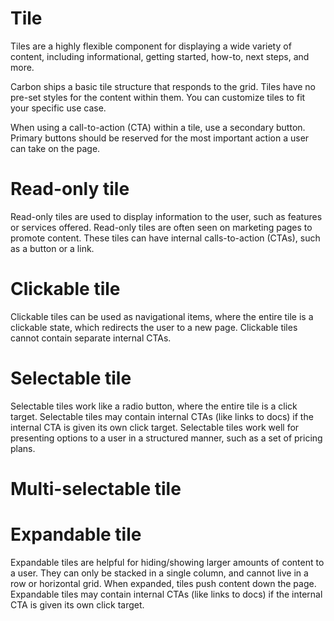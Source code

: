 
# Tile

Tiles are a highly flexible component for displaying a wide variety of content, including informational, getting started, how-to, next steps, and more.

Carbon ships a basic tile structure that responds to the grid.
Tiles have no pre-set styles for the content within them. You can customize tiles to fit your specific use case.

When using a call-to-action (CTA) within a tile, use a secondary button.
Primary buttons should be reserved for the most important action a user can take on the page.

# Read-only tile

Read-only tiles are used to display information to the user, such as features or services offered.
Read-only tiles are often seen on marketing pages to promote content.
These tiles can have internal calls-to-action (CTAs), such as a button or a link.

<Preview withToolbar>
  <Story id="tile--default-story" height="160px" />
</Preview>

# Clickable tile

Clickable tiles can be used as navigational items, where the entire tile is a clickable state,
which redirects the user to a new page.
Clickable tiles cannot contain separate internal CTAs.

<Preview withToolbar>
  <Story id="tile--clickable" height="160px" />
</Preview>

# Selectable tile

Selectable tiles work like a radio button, where the entire tile is a click target.
Selectable tiles may contain internal CTAs (like links to docs) if the internal CTA is given its own click target.
Selectable tiles work well for presenting options to a user in a structured manner, such as a set of pricing plans.

<Preview withToolbar>
  <Story id="tile--single-selectable" height="320px" />
</Preview>

# Multi-selectable tile

<Preview withToolbar>
  <Story id="tile--multi-selectable" height="160px" />
</Preview>

# Expandable tile

Expandable tiles are helpful for hiding/showing larger amounts of content to a user.
They can only be stacked in a single column, and cannot live in a row or horizontal grid.
When expanded, tiles push content down the page.
Expandable tiles may contain internal CTAs (like links to docs) if the internal CTA is given its own click target.

<Preview withToolbar>
  <Story id="tile--expandable" />
</Preview>
